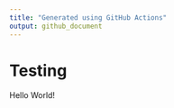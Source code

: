 ---
title: "Generated using GitHub Actions"
output: github_document
---

# Testing

Hello World!

